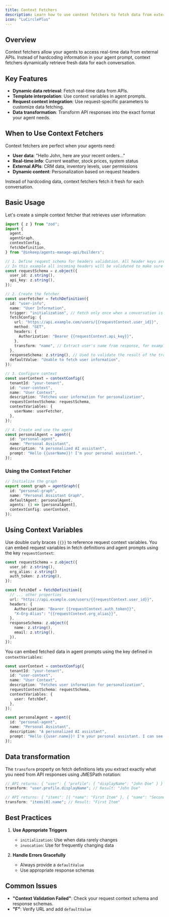 ```yaml
---
title: Context Fetchers
description: Learn how to use context fetchers to fetch data from external sources and make it available to your agents
icon: "LuCirclePlus"
---
```


## Overview

Context fetchers allow your agents to access real-time data from external APIs. Instead of hardcoding information in your agent prompt, context fetchers dynamically retrieve fresh data for each conversation.

## Key Features

- **Dynamic data retrieval**: Fetch real-time data from APIs.
- **Template interpolation**: Use context variables in agent prompts.
- **Request context integration**: Use request-specific parameters to customize data fetching.
- **Data transformation**: Transform API responses into the exact format your agent needs.

## When to Use Context Fetchers

Context fetchers are perfect when your agents need:
- **User data**: "Hello John, here are your recent orders..."
- **Real-time info**: Current weather, stock prices, system status
- **External APIs**: CRM data, inventory levels, user permissions
- **Dynamic content**: Personalization based on request headers

Instead of hardcoding data, context fetchers fetch it fresh for each conversation.

## Basic Usage

Let's create a simple context fetcher that retrieves user information:

```typescript
import { z } from "zod";
import {
  agent,
  agentGraph,
  contextConfig,
  fetchDefinition,
} from "@inkeep/agents-manage-api/builders";

// 1. Define request schema for headers validation. All header keys are converted to lowercase.
// In this example all incoming headers will be validated to make sure they include user_id and api_key.
const requestSchema = z.object({
  user_id: z.string(),
  api_key: z.string(),
});

// 2. Create the fetcher
const userFetcher = fetchDefinition({
  id: "user-info",
  name: "User Information",
  trigger: "initialization", // Fetch only once when a conversation is started with the graph. When set to "invocation", the fetch will be executed every time a request is made to the graph.
  fetchConfig: {
    url: "https://api.example.com/users/{{requestContext.user_id}}",
    method: "GET",
    headers: {
      Authorization: "Bearer {{requestContext.api_key}}",
    },
    transform: "name", // Extract user's name from response, for example if the response is { "name": "John Doe", "email": "john.doe@example.com" }, the transform will return "John Doe"
  },
  responseSchema: z.string(), // Used to validate the result of the transformed api response.
  defaultValue: "Unable to fetch user information",
});

// 3. Configure context
const userContext = contextConfig({
  tenantId: "your-tenant",
  id: "user-context",
  name: "User Context",
  description: "Fetches user information for personalization",
  requestContextSchema: requestSchema, 
  contextVariables: {
    userName: userFetcher,
  },
});

// 4. Create and use the agent
const personalAgent = agent({
  id: "personal-agent",
  name: "Personal Assistant",
  description: "A personalized AI assistant",
  prompt: "Hello {{userName}}! I'm your personal assistant.",
});
```

### Using the Context Fetcher

```typescript
// Initialize the graph
export const graph = agentGraph({
  id: "personal-graph",
  name: "Personal Assistant Graph",
  defaultAgent: personalAgent,
  agents: () => [personalAgent],
  contextConfig: userContext,
});
```

## Using Context Variables

Use double curly braces `{{}}` to reference request context variables. 
You can embed request variables in fetch definitions and agent prompts using the key `requestContext`:

```typescript
const requestSchema = z.object({
  user_id: z.string(),
  org_alias: z.string()
  auth_token: z.string(),
});

const fetchDef = fetchDefinition({
  // ... other properties
  url: "https://api.example.com/users/{{requestContext.user_id}}",
  headers: {
    Authorization: "Bearer {{requestContext.auth_token}}",
    "X-Org-Alias": "{{requestContext.org_alias}}",
  },
  responseSchema: z.object({
    name: z.string(),
    email: z.string(),
  }),
});
```

You can embed fetched data in agent prompts using the key defined in `contextVariables`:

```typescript
const userContext = contextConfig({
  tenantId: "your-tenant",
  id: "user-context",
  name: "User Context",
  description: "Fetches user information for personalization",
  requestContextSchema: requestSchema,
  contextVariables: {
    user: fetchDef,
  },
});

const personalAgent = agent({
  id: "personal-agent",
  name: "Personal Assistant",
  description: "A personalized AI assistant",
  prompt: "Hello {{user.name}}! I'm your personal assistant. I can see that you work for {{requestContext.org_alias}}",
});
```


## Data transformation

The `transform` property on fetch definitions lets you extract exactly what you need from API responses using JMESPath notation:

```typescript
// API returns: { "user": { "profile": { "displayName": "John Doe" } } }
transform: "user.profile.displayName"; // Result: "John Doe"

// API returns: { "items": [{ "name": "First Item" }, { "name": "Second Item" }] }
transform: "items[0].name"; // Result: "First Item"
```

## Best Practices

1. **Use Appropriate Triggers**

   - `initialization`: Use when data rarely changes
   - `invocation`: Use for frequently changing data

2. **Handle Errors Gracefully**

   - Always provide a `defaultValue`
   - Use appropriate response schemas

## Common Issues

- **"Context Validation Failed"**: Check your request context schema and response schemas.
- **"F"**: Verify URL and add `defaultValue`